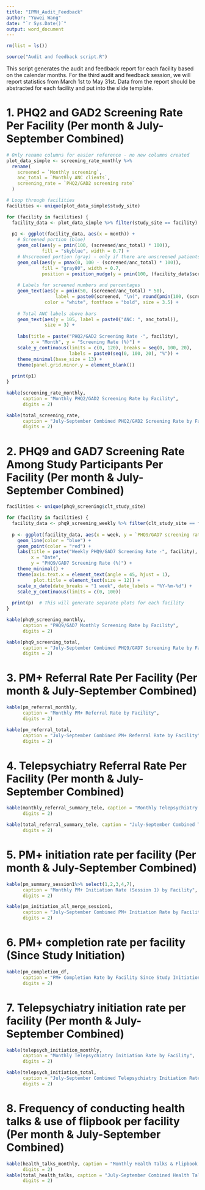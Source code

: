 ```yaml
---
title: "IPMH_Audit_Feedback"
author: "Yuwei Wang"
date: "`r Sys.Date()`"
output: word_document
---
```


```r
rm(list = ls())

source("Audit and feedback script.R")
```

This script generates the audit and feedback report for each facility based on the calendar months. For the third audit and feedback session, we will report statistics from March 1st to May 31st. Data from the report should be abstracted for each facility and put into the slide template.

# 1. PHQ2 and GAD2 Screening Rate Per Facility (Per month & July-September Combined)

```r
# Only rename columns for easier reference - no new columns created
plot_data_simple <- screening_rate_monthly %>%
  rename(
    screened = `Monthly screening`,
    anc_total = `Monthly ANC clients`,
    screening_rate = `PHQ2/GAD2 screening rate`
  )

# Loop through facilities
facilities <- unique(plot_data_simple$study_site)

for (facility in facilities) {
  facility_data <- plot_data_simple %>% filter(study_site == facility)
  
  p1 <- ggplot(facility_data, aes(x = month)) +
    # Screened portion (blue)
    geom_col(aes(y = pmin(100, (screened/anc_total) * 100)), 
             fill = "skyblue", width = 0.7) +
    # Unscreened portion (gray) - only if there are unscreened patients
    geom_col(aes(y = pmax(0, 100 - (screened/anc_total) * 100)), 
             fill = "gray80", width = 0.7,
             position = position_nudge(y = pmin(100, (facility_data$screened/facility_data$anc_total) * 100))) +
    
    # Labels for screened numbers and percentages
    geom_text(aes(y = pmin(50, (screened/anc_total) * 50),
                  label = paste0(screened, "\n(", round(pmin(100, (screened/anc_total) * 100), 1), "%)")),
              color = "white", fontface = "bold", size = 3.5) +
    
    # Total ANC labels above bars
    geom_text(aes(y = 105, label = paste0("ANC: ", anc_total)),
              size = 3) +
    
    labs(title = paste("PHQ2/GAD2 Screening Rate -", facility),
         x = "Month", y = "Screening Rate (%)") +
    scale_y_continuous(limits = c(0, 120), breaks = seq(0, 100, 20),
                       labels = paste0(seq(0, 100, 20), "%")) +
    theme_minimal(base_size = 13) +
    theme(panel.grid.minor.y = element_blank())
  
  print(p1)
}
```

```r
kable(screening_rate_monthly, 
      caption = "Monthly PHQ2/GAD2 Screening Rate by Facility",
      digits = 2)
```

```r
kable(total_screening_rate, 
      caption = "July-September Combined PHQ2/GAD2 Screening Rate by Facility",
      digits = 2)
```

\newpage

# 2. PHQ9 and GAD7 Screening Rate Among Study Participants Per Facility (Per month & July-September Combined)

```r
facilities <- unique(phq9_screening$clt_study_site)

for (facility in facilities) {
  facility_data <- phq9_screening_weekly %>% filter(clt_study_site == facility)
  
  p <- ggplot(facility_data, aes(x = week, y = `PHQ9/GAD7 screening rate`)) +
    geom_line(color = "blue") + 
    geom_point(color = "red") +
    labs(title = paste("Weekly PHQ9/GAD7 Screening Rate -", facility),
         x = "Date", 
         y = "PHQ9/GAD7 Screening Rate (%)") +
    theme_minimal() +
    theme(axis.text.x = element_text(angle = 45, hjust = 1),
          plot.title = element_text(size = 12)) +
    scale_x_date(date_breaks = "1 week", date_labels = "%Y-%m-%d") +
    scale_y_continuous(limits = c(0, 100))
  
  print(p)  # This will generate separate plots for each facility
}
```

```r
kable(phq9_screening_monthly, 
      caption = "PHQ9/GAD7 Monthly Screening Rate by Facility",
      digits = 2)
```

```r
kable(phq9_screening_total, 
      caption = "July-September Combined PHQ9/GAD7 Screening Rate by Facility",
      digits = 2)
```

\newpage

# 3. PM+ Referral Rate Per Facility (Per month & July-September Combined)

```r
kable(pm_referral_monthly, 
      caption = "Monthly PM+ Referral Rate by Facility",
      digits = 2)

kable(pm_referral_total,
      caption = "July-September Combined PM+ Referral Rate by Facility",
      digits = 2)
```

\newpage

# 4. Telepsychiatry Referral Rate Per Facility (Per month & July-September Combined)

```r
kable(monthly_referral_summary_tele, caption = "Monthly Telepsychiatry Referral Rate by Facility",
      digits = 2)

kable(total_referral_summary_tele, caption = "July-September Combined Telepsychiatry Referral Rate by Facility",
      digits = 2)
```

\newpage

# 5. PM+ initiation rate per facility (Per month & July-September Combined)

```r
kable(pm_summary_session1%>% select(1,2,3,4,7), 
      caption = "Monthly PM+ Initiation Rate (Session 1) by Facility",
      digits = 2)

kable(pm_initiation_all_merge_session1,
      caption = "July-September Combined PM+ Initiation Rate by Facility",
      digits = 2)
```
\newpage

# 6. PM+ completion rate per facility (Since Study Initiation)

```r
kable(pm_completion_df, 
      caption = "PM+ Completion Rate by Facility Since Study Initiation",
      digits = 2)
```

\newpage

# 7. Telepsychiatry initiation rate per facility (Per month & July-September Combined)

```r
kable(telepsych_initiation_monthly, 
      caption = "Monthly Telepsychiatry Initiation Rate by Facility",
      digits = 2)

kable(telepsych_initiation_total,
      caption = "July-September Combined Telepsychiatry Initiation Rate by Facility",
      digits = 2)
```

\newpage

# 8. Frequency of conducting health talks & use of flipbook per facility (Per month & July-September Combined)

```r
kable(health_talks_monthly, caption = "Monthly Health Talks & Flipbook Usage by Facility",
      digits = 2)
kable(total_health_talks, caption = "July-September Combined Health Talks & Flipbook Usage by Facility",
      digits = 2)
```
